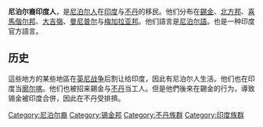 '''尼泊尔裔印度人'''，是[[尼泊尔人|尼泊尔人]]在[[印度|印度]]与[[不丹|不丹]]的移民。他们分布在[[錫金|錫金]]、[[北方邦|北方邦]]、[[喜馬偕尔邦|喜馬偕尔邦]]、[[大吉嶺|大吉嶺]]、[[曼尼普尔|曼尼普尔]]与[[梅加拉亚邦|梅加拉亚邦]]。他们語言是[[尼泊尔語|尼泊尔語]]。也是一种印度官方語言。

==历史==
這些地方的某些地區在[[英尼战争|英尼战争]]后割让给印度，因此有尼泊尔人生活。他们也在印度当[[廓尔喀|廓尔喀]]。他们也被招来錫金与[[不丹|不丹]]当工人。但是他們後來在錫金的行为，導致锡金被印度合併，因此在不丹受排擠。

[[Category:尼泊尔裔|Category:尼泊尔裔]]
[[Category:锡金邦|Category:锡金邦]]
[[Category:不丹族群|Category:不丹族群]]
[[Category:印度族群|Category:印度族群]]